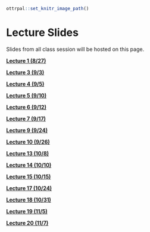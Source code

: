 ```r
ottrpal::set_knitr_image_path()
```

# Lecture Slides

Slides from all class session will be hosted on this page. 

[**Lecture 1 (8/27)**](https://docs.google.com/presentation/d/16A7M2S_77kYN3ev2zu5wXeZbEBs8p5NfObUaqHGqkaA/edit?usp=sharing)

[**Lecture 3 (9/3)**](https://docs.google.com/presentation/d/1vd8UfvifcDCSQyhmN6c6R0NcgcNMC7XDK41xzl7khaA/edit?usp=sharing)

[**Lecture 4 (9/5)**](https://docs.google.com/presentation/d/1nu3VC_57NAI0sW3SKwjjjorE0Wvpbg-DW284XiYcXeM/edit?usp=sharing)

[**Lecture 5 (9/10)**](https://docs.google.com/presentation/d/1555l5ge-m2QpIvU_fZM6_7eJnsap8Tgtiqx-aFourpY/edit?usp=sharing)

[**Lecture 6 (9/12)**](https://docs.google.com/presentation/d/1KQEQ2aI9xWmccL2OqRQd1vzrc9CTMArh2GPwHA0yHrM/edit?usp=sharing)

[**Lecture 7 (9/17)**](https://docs.google.com/presentation/d/16ijM_9369inJwd11xA2R_ul4txr0bnEZtwFevL29iy8/edit?usp=sharing)

[**Lecture 9 (9/24)**](https://docs.google.com/presentation/d/150y7ZahLdkvm0666foMl2HmLIRdAr7dsZeh5wJusiRg/edit?usp=sharing)

[**Lecture 10 (9/26)**](https://docs.google.com/presentation/d/102WhEoYdIxLdt6n0y9XMAb4fNqeMMvQVwSVEvC45-Tc/edit?usp=sharing)

[**Lecture 13 (10/8)**](https://docs.google.com/presentation/d/1SgIAbYiMGl97oc6oKNfnZ9p9kEpIzXtBiqB8eUSPXIE/edit?usp=sharing)

[**Lecture 14 (10/10)**](https://docs.google.com/presentation/d/1bdivXB166eRqvmK4Xghajx7EFfgSFxmA3Z8N0zWYlUQ/edit?usp=sharing)

[**Lecture 15 (10/15)**](https://docs.google.com/presentation/d/19FszBqz1-Wv3jW_7lgShbtgDCIPCUMTqHm4inl2skB8/edit?usp=sharing)

[**Lecture 17 (10/24)**](https://docs.google.com/presentation/d/1LbbJbiwcsEJO9UM47Bu5edznK3_tBBlOMjabNTsY5wA/edit?usp=sharing)

[**Lecture 18 (10/31)**](https://docs.google.com/presentation/d/1Rqv0RdN1l2Y3Wg0MBLFeR8cABXbd5B8N7iKE7xRwspg/edit?usp=sharing)

[**Lecture 19 (11/5)**](https://docs.google.com/presentation/d/1-qd9bMOpLUOBm7P-HfWN6f9yXix9HewXQX1HzWpQlPI/edit?usp=sharing)

[**Lecture 20 (11/7)**](https://docs.google.com/presentation/d/1rWexXNOd9AeG6ni9wsA_mwnBhIjpm5Sa0ticqw4-keM/edit?usp=sharing)


